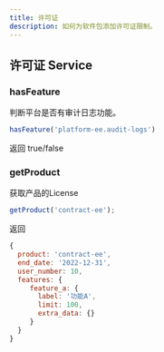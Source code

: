 ```yaml
---
title: 许可证
description: 如何为软件包添加许可证限制。
---
```


## 许可证 Service

### hasFeature

判断平台是否有审计日志功能。

```js
hasFeature('platform-ee.audit-logs')
```

返回 true/false

### getProduct

获取产品的License

```js
getProduct('contract-ee');
```

返回
```js
{
  product: 'contract-ee',
  end_date: '2022-12-31',
  user_number: 10,
  features: {
     feature_a: {
       label: '功能A',
       limit: 100,
       extra_data: {}
     }
  }
}
```
